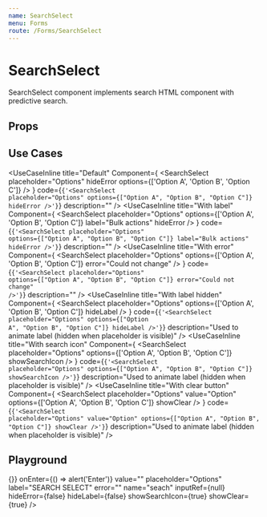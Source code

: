 ```yaml
---
name: SearchSelect
menu: Forms
route: /Forms/SearchSelect
---
```



# SearchSelect

SearchSelect component implements search HTML component with predictive search.

## Props
<Props of={SearchSelectPropsComponent} />

## Use Cases
<UseCaseInline
  title="Default"
  Component={
    <SearchSelect placeholder="Options" hideError options={['Option A', 'Option B', 'Option C']} />
  }
  code={<code>{'<SearchSelect placeholder="Options" options={["Option A", "Option B", "Option C"]} hideError />'}</code>}
  description=""
/>
<UseCaseInline
  title="With label"
  Component={
    <SearchSelect placeholder="Options" options={['Option A', 'Option B', 'Option C']} label="Bulk actions" hideError />
  }
  code={<code>{'<SearchSelect placeholder="Options" options={["Option A", "Option B", "Option C"]} label="Bulk actions" hideError />'}</code>}
  description=""
/>
<UseCaseInline
  title="With error"
  Component={
    <SearchSelect placeholder="Options" options={['Option A', 'Option B', 'Option C']} error="Could not change" />
  }
  code={<code>{'<SearchSelect placeholder="Options" options={["Option A", "Option B", "Option C"]} error="Could not change" />'}</code>}
  description=""
/>
<UseCaseInline
  title="With label hidden"
  Component={
    <SearchSelect placeholder="Options" options={['Option A', 'Option B', 'Option C']} hideLabel />
  }
  code={<code>{'<SearchSelect placeholder="Options" options={["Option A", "Option B", "Option C"]} hideLabel />'}</code>}
  description="Used to animate label (hidden when placeholder is visible)"
/>
<UseCaseInline
  title="With search icon"
  Component={
    <SearchSelect placeholder="Options" options={['Option A', 'Option B', 'Option C']} showSearchIcon />
  }
  code={<code>{'<SearchSelect placeholder="Options" options={["Option A", "Option B", "Option C"]} showSearchIcon />'}</code>}
  description="Used to animate label (hidden when placeholder is visible)"
/>
<UseCaseInline
  title="With clear button"
  Component={
    <SearchSelect placeholder="Options" value="Option" options={['Option A', 'Option B', 'Option C']} showClear />
  }
  code={<code>{'<SearchSelect placeholder="Options" value="Option" options={["Option A", "Option B", "Option C"]} showClear />'}</code>}
  description="Used to animate label (hidden when placeholder is visible)"
/>

## Playground

<Playground>
  <SearchSelect
    options={['Option A', 'Option B', 'Option C']}
    onChange={() => {}}
    onEnter={() => alert('Enter')}
    value=""
    placeholder="Options"
    label="SEARCH SELECT"
    error=""
    name="seach"
    inputRef={null}
    hideError={false}
    hideLabel={false}
    showSearchIcon={true}
    showClear={true}
  />
</Playground>
